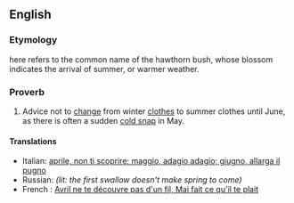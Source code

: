 ==English==

===Etymology===
{{term||May}} here refers to the common name of the hawthorn bush, whose blossom indicates the arrival of summer, or warmer weather.

===Proverb===
{{infl|en|proverb|head=[[ne'er]] [[cast]] [[a]] [[clout]] [[til]] [[May]] [[be]] [[out]]}}

# {{idiomatic|proverb|regional}} Advice not to [[change]] from winter [[clothes]] to summer clothes until June, as there is often a sudden [[cold snap]] in May.

====Translations====
<!-- not literal, but conveying the same idea -->
* Italian: [[aprile, non ti scoprire; maggio, adagio adagio; giugno, allarga il pugno]]
* Russian: {{t|ru|первая ласточка весны не делает}} ''(lit: the first swallow doesn't make spring to come)''
* French : [[Avril ne te découvre pas d'un fil, Mai fait ce qu'il te plait]]